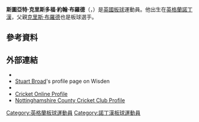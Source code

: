 '''斯圖亞特·克里斯多福·約翰·布羅德'''（{{lang-en|Stuart Christopher John Broad}}，{{bd|1986年|6月24日}}）是[[英國|英國]][[板球|板球]]運動員。他出生在[[英格蘭|英格蘭]][[諾丁漢|諾丁漢]]，父親[[克里斯·布羅德|克里斯·布羅德]]也是板球選手。

==參考資料==
{{reflist}}
==外部連結==
{{commons category|Stuart Broad}}
*{{Cricinfo|ref=england/content/player/10617.html}}
*[https://web.archive.org/web/20150317090917/http://www.wisdenindia.com/player/England/Stuart-Broad/3265.html Stuart Broad]'s profile page on Wisden
*{{Cricketarchive|ref=Archive/Players/64/64168/64168.html}}
*[https://web.archive.org/web/20070320071228/http://www.cricket-online.org/player.php?player_id=59495 Cricket Online Profile]
*[http://www.nottsccc.co.uk/cricket/players/2010/stuart-broad.html Nottinghamshire County Cricket Club Profile] {{Wayback|url=http://www.nottsccc.co.uk/cricket/players/2010/stuart-broad.html |date=20130914211111 }}
{{Authority control}}

{{UK-sport-bio-stub}}

{{DEFAULTSORT:Broad, Stuart}}
[[Category:英格蘭板球運動員|Category:英格蘭板球運動員]]
[[Category:諾丁漢板球運動員|Category:諾丁漢板球運動員]]
